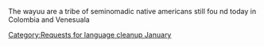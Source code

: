 {{nolanguage/box}}
[[Category:Requests for language cleanup January]]

The wayuu are a tribe of seminomadic native americans still fou
nd today in Colombia and Venesuala